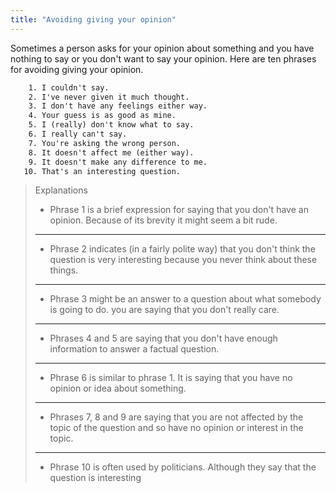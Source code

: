 ```yaml
---
title: "Avoiding giving your opinion"
---
```


Sometimes a person asks for your opinion about something and you have nothing to say or you don't want to say your opinion. Here are ten phrases for avoiding giving your opinion.

```txt
    1. I couldn't say.
    2. I've never given it much thought.
    3. I don't have any feelings either way.
    4. Your guess is as good as mine.
    5. I (really) don't know what to say.
    6. I really can't say.
    7. You're asking the wrong person.
    8. It doesn't affect me (either way).
    9. It doesn't make any difference to me.
   10. That's an interesting question.
```

> Explanations
>
> - Phrase 1 is a brief expression for saying that you don't have an opinion. Because of its brevity it might seem a bit rude.
>
> ---
>
> - Phrase 2 indicates (in a fairly polite way) that you don't think the question is very interesting because you never think about these things.
>
> ---
>
> - Phrase 3 might be an answer to a question about what somebody is going to do. you are saying that you don't really care.
>
> ---
>
> - Phrases 4 and 5 are saying that you don't have enough information to answer a factual question.
>
> ---
>
> - Phrase 6 is similar to phrase 1. It is saying that you have no opinion or idea about something.
>
> ---
>
> - Phrases 7, 8 and 9 are saying that you are not affected by the topic of the question and so have no opinion or interest in the topic.
>
> ---
>
> - Phrase 10 is often used by politicians. Although they say that the question is interesting
